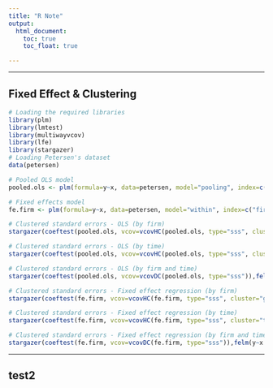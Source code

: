```yaml
---
title: "R Note"
output:
  html_document:
    toc: true
    toc_float: true

---
```

**************
## Fixed Effect \& Clustering
```r
# Loading the required libraries
library(plm)
library(lmtest)
library(multiwayvcov)
library(lfe)
library(stargazer)
# Loading Petersen's dataset
data(petersen)

# Pooled OLS model
pooled.ols <- plm(formula=y~x, data=petersen, model="pooling", index=c("firmid", "year"))

# Fixed effects model
fe.firm <- plm(formula=y~x, data=petersen, model="within", index=c("firmid", "year"))
```

```r

# Clustered standard errors - OLS (by firm)
stargazer(coeftest(pooled.ols, vcov=vcovHC(pooled.ols, type="sss", cluster="group")),felm(y~x|0|0|firmid,data=petersen),type='html')

# Clustered standard errors - OLS (by time)
stargazer(coeftest(pooled.ols, vcov=vcovHC(pooled.ols, type="sss", cluster="time")),felm(y~x|0|0|year,data=petersen),type='html')

# Clustered standard errors - OLS (by firm and time)
stargazer(coeftest(pooled.ols, vcov=vcovDC(pooled.ols, type="sss")),felm(y~x|0|0|firmid+year,data=petersen),type='html')

# Clustered standard errors - Fixed effect regression (by firm)
stargazer(coeftest(fe.firm, vcov=vcovHC(fe.firm, type="sss", cluster="group")),felm(y~x|firmid|0|firmid,data=petersen),type='html')

# Clustered standard errors - Fixed effect regression (by time)
stargazer(coeftest(fe.firm, vcov=vcovHC(fe.firm, type="sss", cluster="time")),felm(y~x|firmid|0|year,data=petersen),type='html')

# Clustered standard errors - Fixed effect regression (by firm and time)
stargazer(coeftest(fe.firm, vcov=vcovDC(fe.firm, type="sss")),felm(y~x|firmid|0|firmid+year,data=petersen),type='html')

```
**************
## test2